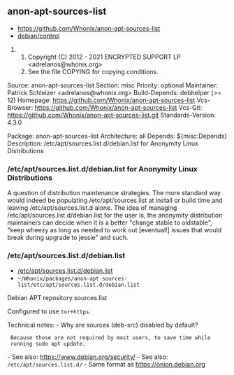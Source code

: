 == anon-apt-sources-list ==

* https://github.com/Whonix/anon-apt-sources-list
* [https://github.com/Whonix/anon-apt-sources-list/blob/master/debian/control debian/control]
## Copyright (C) 2012 - 2021 ENCRYPTED SUPPORT LP <adrelanos@whonix.org>
## See the file COPYING for copying conditions.

Source: anon-apt-sources-list
Section: misc
Priority: optional
Maintainer: Patrick Schleizer <adrelanos@whonix.org>
Build-Depends: debhelper (>= 12)
Homepage: https://github.com/Whonix/anon-apt-sources-list
Vcs-Browser: https://github.com/Whonix/anon-apt-sources-list
Vcs-Git: https://github.com/Whonix/anon-apt-sources-list.git
Standards-Version: 4.3.0

Package: anon-apt-sources-list
Architecture: all
Depends: ${misc:Depends}
Description: /etc/apt/sources.list.d/debian.list for Anonymity Linux Distributions
===  /etc/apt/sources.list.d/debian.list for Anonymity Linux Distributions ===

A question of distribution maintenance strategies. The more standard
way would indeed be populating /etc/apt/sources.list at install or build time
and leaving /etc/apt/sources.list.d alone. The idea of managing
/etc/apt/sources.list.d/debian.list for the user is, the anonymity
distribution maintainers can decide when it is a better "change stable to
oldstable", "keep wheezy as long as needed to work out [eventual!] issues
that would break during upgrade to jessie" and such.
=== /etc/apt/sources.list.d/debian.list ===

* [https://github.com/Whonix/anon-apt-sources-list/blob/master/etc/apt/sources.list.d/debian.list /etc/apt/sources.list.d/debian.list]
* <code>~/Whonix/packages/anon-apt-sources-list/etc/apt/sources.list.d/debian.list</code>

Debian APT repository sources.list

Configured to use <code>tor+https</code>.

Technical notes:
- Why are sources (deb-src) disabled by default?
  Because those are not required by most users, to save time while
  running <code>sudo apt update</code>.
- See also: https://www.debian.org/security/
- See also: <code>/etc/apt/sources.list.d/</code>
- Same format as https://onion.debian.org
